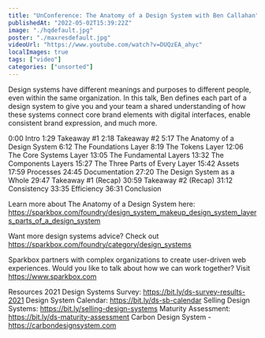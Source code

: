 ```yaml
---
title: "UnConference: The Anatomy of a Design System with Ben Callahan"
publishedAt: "2022-05-02T15:39:22Z"
image: "./hqdefault.jpg"
poster: "./maxresdefault.jpg"
videoUrl: "https://www.youtube.com/watch?v=DUQzEA_ahyc"
localImages: true
tags: ["video"]
categories: ["unsorted"]
---
```


Design systems have different meanings and purposes to different people, even within the same organization. In this talk, Ben defines each part of a design system to give you and your team a shared understanding of how these systems connect core brand elements with digital interfaces, enable consistent brand expression, and much more.

0:00 Intro
1:29 Takeaway #1
2:18 Takeaway #2
5:17 The Anatomy of a Design System
6:12 The Foundations Layer
8:19 The Tokens Layer
12:06 The Core Systems Layer
13:05 The Fundamental Layers
13:32 The Components Layers
15:27 The Three Parts of Every Layer
15:42 Assets
17:59 Processes
24:45 Documentation
27:20 The Design System as a Whole
29:47 Takeaway #1 (Recap)
30:59 Takeaway #2 (Recap)
31:12 Consistency
33:35 Efficiency
36:31 Conclusion

Learn more about The Anatomy of a Design System here: https://sparkbox.com/foundry/design_system_makeup_design_system_layers_parts_of_a_design_system

Want more design systems advice? Check out https://sparkbox.com/foundry/category/design_systems

Sparkbox partners with complex organizations to create user-driven web experiences. Would you like to talk about how we can work together? Visit https://www.sparkbox.com

Resources
2021 Design Systems Survey: https://bit.ly/ds-survey-results-2021
Design System Calendar: https://bit.ly/ds-sb-calendar
Selling Design Systems: https://bit.ly/selling-design-systems
Maturity Assessment: https://bit.ly/ds-maturity-assessment
Carbon Design System - https://carbondesignsystem.com
